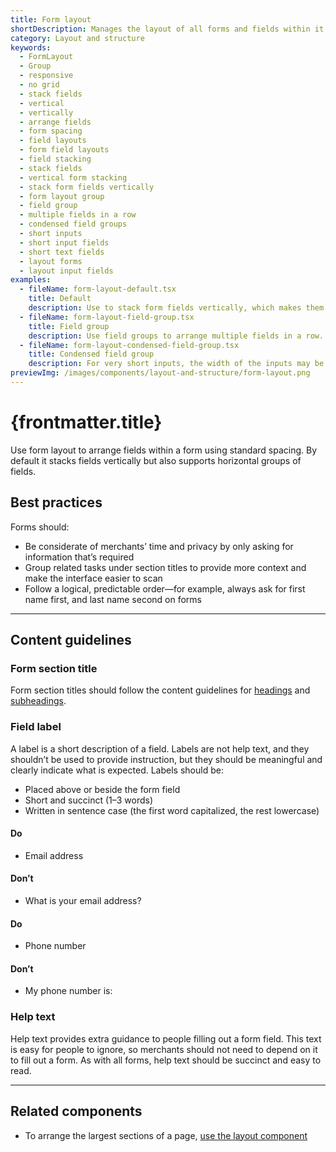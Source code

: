 ```yaml
---
title: Form layout
shortDescription: Manages the layout of all forms and fields within it. Used for the layout of new forms and managing the layout of all forms.
category: Layout and structure
keywords:
  - FormLayout
  - Group
  - responsive
  - no grid
  - stack fields
  - vertical
  - vertically
  - arrange fields
  - form spacing
  - field layouts
  - form field layouts
  - field stacking
  - stack fields
  - vertical form stacking
  - stack form fields vertically
  - form layout group
  - field group
  - multiple fields in a row
  - condensed field groups
  - short inputs
  - short input fields
  - short text fields
  - layout forms
  - layout input fields
examples:
  - fileName: form-layout-default.tsx
    title: Default
    description: Use to stack form fields vertically, which makes them easier to scan and complete.
  - fileName: form-layout-field-group.tsx
    title: Field group
    description: Use field groups to arrange multiple fields in a row. Works best for familiar layouts such as a row of city, state, and zip code fields. Use caution when arranging unrelated fields next to each other as this makes fields easier to miss. Field groups will wrap automatically on smaller screens.
  - fileName: form-layout-condensed-field-group.tsx
    title: Condensed field group
    description: For very short inputs, the width of the inputs may be reduced in order to fit more fields in the row.
previewImg: /images/components/layout-and-structure/form-layout.png
---
```


# {frontmatter.title}

<Lede>

Use form layout to arrange fields within a form using standard spacing. By default it stacks fields vertically but also supports horizontal groups of fields.

</Lede>

<Examples />

<Props componentName={frontmatter.title} />

## Best practices

Forms should:

- Be considerate of merchants’ time and privacy by only asking for information that’s required
- Group related tasks under section titles to provide more context and make the interface easier to scan
- Follow a logical, predictable order—for example, always ask for first name first, and last name second on forms

---

## Content guidelines

### Form section title

Form section titles should follow the content guidelines for [headings](/components/deprecated/heading) and [subheadings](/components/deprecated/subheading).

### Field label

A label is a short description of a field. Labels are not help text, and they shouldn’t be used to provide instruction, but they should be meaningful and clearly indicate what is expected. Labels should be:

- Placed above or beside the form field
- Short and succinct (1–3 words)
- Written in sentence case (the first word capitalized, the rest lowercase)

<DoDont>

#### Do

- Email address

#### Don’t

- What is your email address?

</DoDont>

<DoDont>

#### Do

- Phone number

#### Don’t

- My phone number is:

</DoDont>

### Help text

Help text provides extra guidance to people filling out a form field. This text is easy for people to ignore, so merchants should not need to depend on it to fill out a form. As with all forms, help text should be succinct and easy to read.

---

## Related components

- To arrange the largest sections of a page, [use the layout component](/components/layout-and-structure/layout)
